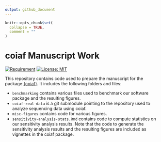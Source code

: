 ```yaml
---
output: github_document
---
```


<!-- README.md is generated from README.Rmd. Please edit that file -->

```r
knitr::opts_chunk$set(
  collapse = TRUE,
  comment = ""
)
```

# coiaf Manuscript Work

<!-- badges: start -->
[![Requirement](https://img.shields.io/badge/requirement-coiaf-blue)](https://github.com/bailey-lab/coiaf)
[![License: MIT](https://img.shields.io/badge/License-MIT-yellow.svg)](https://opensource.org/licenses/MIT)
<!-- badges: end -->

This repository contains code used to prepare the manuscript for the package
[{coiaf}](https://github.com/bailey-lab/coiaf). It includes the following
folders and files:

- `benchmarking` contains various files used to benchmark our software package
and the resulting figures.
- `coiaf-real-data` is a git submodule pointing to the repository used to
analyze sequencing data using coiaf.
- `misc-figures` contains code for various figures.
- `sensitivity-analysis-stats.Rmd` contains code to compute statistics on our
sensitivity analysis results. Note that the code to generate the sensitivity
analysis results and the resulting figures are included as vignettes in the
coiaf package.
